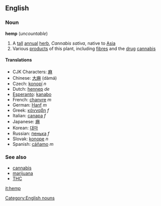 ==English==
===Noun===
{{wikipedia}}
'''hemp''' (''uncountable'')
#A [[tall]] [[annual]] [[herb]], ''Cannabis sativa'', native to [[Asia]]
#Various [[product]]s of this plant, including [[fibre]]s and the [[drug]] [[cannabis]]

====Translations====
*CJK Characters: [[麻]]
*Chinese: [[大麻]] (dàmá)
*Czech: [[konopí]]  ''n''
*Dutch: [[hennep]] ''de''
*[[Esperanto]]: [[kanabo]]
*French: [[chanvre]] ''m''
*German: [[Hanf]] ''m''
*Greek: [[κάνναβη]] ''f''
*Italian: [[canapa]] ''f''
*Japanese: [[麻]]
*Korean: [[대마]]
*Russian: [[пенька]] ''f''
*Slovak: [[konope]]  ''n''
*Spanish: [[cáñamo]] ''m''

===See also===
*[[cannabis]]
*[[marijuana]]
*[[THC]]
[[Category:English nouns]]
[[it:hemp]]